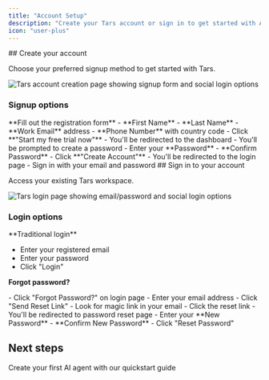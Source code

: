 ```yaml
---
title: "Account Setup"
description: "Create your Tars account or sign in to get started with AI agents"
icon: "user-plus"
---
```



<Tabs>
<Tab title="New user" icon="user-plus">
## Create your account

Choose your preferred signup method to get started with Tars.

<Frame>
<img src="/images/signup.png" alt="Tars account creation page showing signup form and social login options" />
</Frame>

### Signup options

<Tabs>
<Tab title="Manual signup">
**Fill out the registration form**

<Steps>
<Step title="Enter personal details">
- **First Name**
- **Last Name**
</Step>

<Step title="Add contact information">
- **Work Email** address
- **Phone Number** with country code
</Step>

<Step title="Create your account">
- Click **"Start my free trial now"**
- You'll be redirected to the dashboard
</Step>

<Step title="Set up your password">
- You'll be prompted to create a password
- Enter your **Password**
- **Confirm Password**
- Click **"Create Account"**
</Step>

<Step title="Sign in">
- You'll be redirected to the login page
- Sign in with your email and password
</Step>
</Steps>
</Tab>

<Tab title="Social signup">

<SocialSignup />
</Tab>
</Tabs>
</Tab>

<Tab title="Existing user" icon="key">
## Sign in to your account

Access your existing Tars workspace.

<Frame>
<img src="/images/login.png" alt="Tars login page showing email/password and social login options" />
</Frame>

### Login options

<Tabs>
<Tab title="Email & password">
**Traditional login**

- Enter your registered email
- Enter your password
- Click "Login"

**Forgot password?**

<Steps>
<Step title="Request password reset">
- Click "Forgot Password?" on login page
- Enter your email address
- Click "Send Reset Link"
</Step>

<Step title="Check your email">
- Look for magic link in your email
- Click the reset link
</Step>

<Step title="Create new password">
- You'll be redirected to password reset page
- Enter your **New Password**
- **Confirm New Password**
- Click "Reset Password"
</Step>
</Steps>
</Tab>

<Tab title="Social login">
<SocialLogin />
</Tab>
</Tabs>
</Tab>
</Tabs>

## Next steps

<Card title="Start building" icon="rocket" href="/quickstart">
Create your first AI agent with our quickstart guide
</Card>